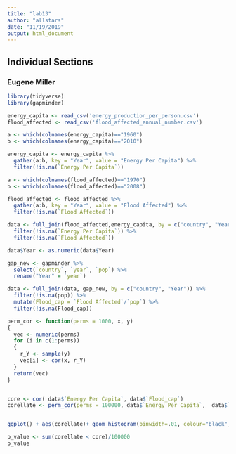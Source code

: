 ```yaml
---
title: "lab13"
author: "allstars"
date: "11/19/2019"
output: html_document
---
```


## Individual Sections

### Eugene Miller
```r
library(tidyverse)
library(gapminder)

energy_capita <- read_csv('energy_production_per_person.csv')
flood_affected <- read_csv('flood_affected_annual_number.csv')

a <- which(colnames(energy_capita)=="1960")
b <- which(colnames(energy_capita)=="2010")

energy_capita <- energy_capita %>% 
  gather(a:b, key = "Year", value = "Energy Per Capita") %>%
  filter(!is.na(`Energy Per Capita`))

a <- which(colnames(flood_affected)=="1970")
b <- which(colnames(flood_affected)=="2008")

flood_affected <- flood_affected %>% 
  gather(a:b, key = "Year", value = "Flood Affected") %>% 
  filter(!is.na(`Flood Affected`))

data <- full_join(flood_affected,energy_capita, by = c("country", "Year")) %>%
  filter(!is.na(`Energy Per Capita`)) %>% 
  filter(!is.na(`Flood Affected`))

data$Year <- as.numeric(data$Year)

gap_new <- gapminder %>% 
  select(`country`, `year`, `pop`) %>%
  rename("Year" = `year`)

data <- full_join(data, gap_new, by = c("country", "Year")) %>%
  filter(!is.na(pop)) %>% 
  mutate(Flood_cap = `Flood Affected`/`pop`) %>% 
  filter(!is.na(Flood_cap))


```



```r

perm_cor <- function(perms = 1000, x, y)
{
  vec <- numeric(perms)
  for (i in c(1:perms))
  {
    r_Y <- sample(y)
    vec[i] <- cor(x, r_Y)
  }
  return(vec)
}


core <- cor( data$`Energy Per Capita`, data$`Flood_cap`)
corellate <- perm_cor(perms = 100000, data$`Energy Per Capita`,  data$`Flood_cap`)


ggplot() + aes(corellate)+ geom_histogram(binwidth=.01, colour="black", fill="white") + geom_vline(mapping =aes(xintercept=core), color = "red") + labs(x = "Correlation Tests")

p_value <- sum(corellate < core)/100000
p_value
```